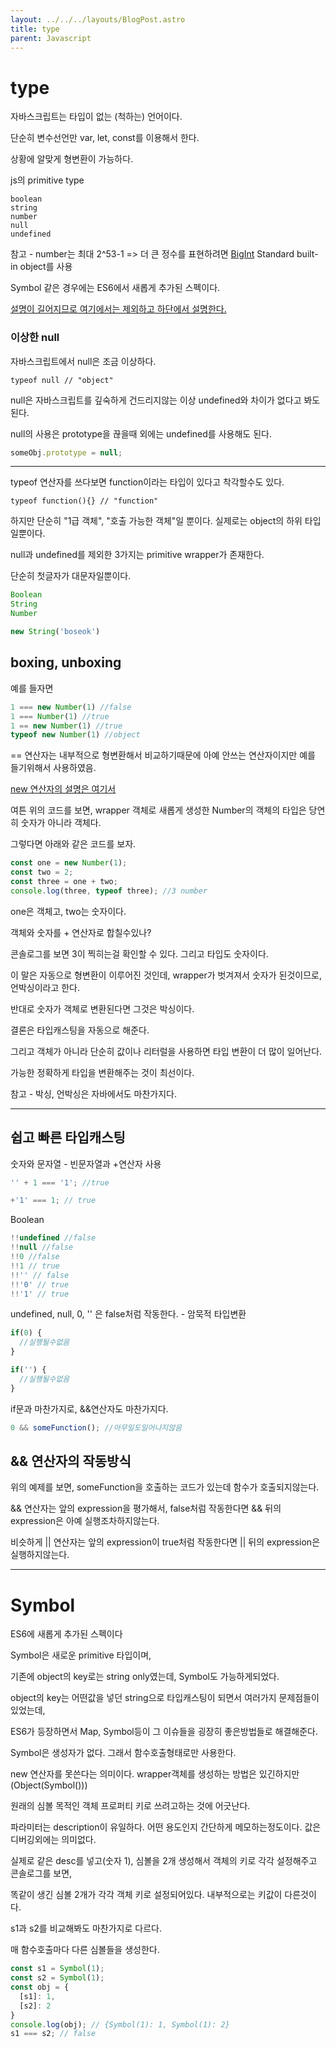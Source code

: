 ```yaml
---
layout: ../../../layouts/BlogPost.astro
title: type
parent: Javascript
---
```


# type

자바스크립트는 타입이 없는 (척하는) 언어이다.

단순히 변수선언만 var, let, const를 이용해서 한다.

상황에 알맞게 형변환이 가능하다.

js의 primitive type

```
boolean
string
number
null
undefined
```
참고 - number는 최대 2^53-1 => 더 큰 정수를 표현하려면 [BigInt](/js/standard-built-in-object/#bigint) Standard built-in object를 사용


Symbol 같은 경우에는 ES6에서 새롭게 추가된 스펙이다.

[설명이 길어지므로 여기에서는 제외하고 하단에서 설명한다.](#symbol)

### 이상한 null

자바스크립트에서 null은 조금 이상하다.

```
typeof null // "object"
```

null은 자바스크립트를 깊숙하게 건드리지않는 이상 undefined와 차이가 없다고 봐도 된다.

null의 사용은 prototype을 끊을때 외에는 undefined를 사용해도 된다.


```js
someObj.prototype = null;
```

---

typeof 연산자를 쓰다보면 function이라는 타입이 있다고 착각할수도 있다.

```
typeof function(){} // "function"
```

하지만 단순히 "1급 객체", "호출 가능한 객체"일 뿐이다. 실제로는 object의 하위 타입일뿐이다.


null과 undefined를 제외한 3가지는 primitive wrapper가 존재한다.

단순히 첫글자가 대문자일뿐이다.

```javascript
Boolean
String
Number
```

```javascript
new String('boseok')
```

## boxing, unboxing

예를 들자면

```javascript
1 === new Number(1) //false
1 === Number(1) //true
1 == new Number(1) //true
typeof new Number(1) //object
```

== 연산자는 내부적으로 형변환해서 비교하기때문에 아예 안쓰는 연산자이지만 예를 들기위해서 사용하였음.

[new 연산자의 설명은 여기서](/js/constructor/)

여튼 위의 코드를 보면, wrapper 객체로 새롭게 생성한 Number의 객체의 타입은 당연히 숫자가 아니라 객체다.

그렇다면 아래와 같은 코드를 보자.

```javascript
const one = new Number(1);
const two = 2;
const three = one + two;
console.log(three, typeof three); //3 number
```

one은 객체고, two는 숫자이다.

객체와 숫자를 + 연산자로 합칠수있나?

콘솔로그를 보면 3이 찍히는걸 확인할 수 있다. 그리고 타입도 숫자이다.

이 말은 자동으로 형변환이 이루어진 것인데, wrapper가 벗겨져서 숫자가 된것이므로, 언박싱이라고 한다.

반대로 숫자가 객체로 변환된다면 그것은 박싱이다.

결론은 타입캐스팅을 자동으로 해준다.

그리고 객체가 아니라 단순히 값이나 리터럴을 사용하면 타입 변환이 더 많이 일어난다.

가능한 정확하게 타입을 변환해주는 것이 최선이다.

참고 - 박싱, 언박싱은 자바에서도 마찬가지다.

---

## 쉽고 빠른 타입캐스팅

숫자와 문자열 - 빈문자열과 +연산자 사용

```js
'' + 1 === '1'; //true
```

```js
+'1' === 1; // true
```

Boolean

```js
!!undefined //false
!!null //false
!!0 //false
!!1 // true
!!'' // false
!!'0' // true
!!'1' // true
```

undefined, null, 0, '' 은 false처럼 작동한다. - 암묵적 타입변환

```js
if(0) {
  //실행될수없음
}

if('') {
  //실행될수없음
}
```

if문과 마찬가지로, &&연산자도 마찬가지다.

```js
0 && someFunction(); //아무일도일어나지않음
```

## && 연산자의 작동방식

위의 예제를 보면, someFunction을 호출하는 코드가 있는데 함수가 호출되지않는다.

&& 연산자는 앞의 expression을 평가해서, false처럼 작동한다면 && 뒤의 expression은 아예 실행조차하지않는다.

비슷하게 || 연산자는 앞의 expression이 true처럼 작동한다면 || 뒤의 expression은 실행하지않는다.

---

# Symbol

ES6에 새롭게 추가된 스펙이다

Symbol은 새로운 primitive 타입이며,

기존에 object의 key로는 string only였는데, Symbol도 가능하게되었다.

object의 key는 어떤값을 넣던 string으로 타입캐스팅이 되면서 여러가지 문제점들이 있었는데,

ES6가 등장하면서 Map, Symbol등이 그 이슈들을 굉장히 좋은방법들로 해결해준다.

Symbol은 생성자가 없다. 그래서 함수호출형태로만 사용한다.

new 연산자를 못쓴다는 의미이다. wrapper객체를 생성하는 방법은 있긴하지만(Object(Symbol()))

원래의 심볼 목적인 객체 프로퍼티 키로 쓰려고하는 것에 어긋난다.

파라미터는 description이 유일하다. 어떤 용도인지 간단하게 메모하는정도이다. 값은 디버깅외에는 의미없다.

실제로 같은 desc를 넣고(숫자 1), 심볼을 2개 생성해서 객체의 키로 각각 설정해주고 콘솔로그를 보면,

똑같이 생긴 심볼 2개가 각각 객체 키로 설정되어있다. 내부적으로는 키값이 다른것이다.

s1과 s2를 비교해봐도 마찬가지로 다르다.

매 함수호출마다 다른 심볼들을 생성한다.

```js
const s1 = Symbol(1);
const s2 = Symbol(1);
const obj = {
  [s1]: 1,
  [s2]: 2
}
console.log(obj); // {Symbol(1): 1, Symbol(1): 2}
s1 === s2; // false
```